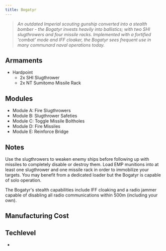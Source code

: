 ```yaml
---
title: Bogatyr
---
```



> *An outdated Imperial scouting gunship converted into a stealth bomber - the Bogatyr invests heavily into ballistics; with two SHI slugthrowers and four missile racks. Implemented with a fortified 'combat' mode and IFF cloaker, the Bogatyr sees frequent use in many communard naval operations today.*


## Armaments

* Hardpoint
  * 2x SHI Slugthrower 
  * 2x NT Sumitomo Missile Rack

## Modules

* Module A: Fire Slugthrowers 
* Module B: Slugthrower Safeties 
* Module C: Toggle Missile Boltholes 
* Module D: Fire Missiles 
* Module E: Reinforce Bridge


## Notes

Use the slugthrowers to weaken enemy ships before following up with missiles to completely disable or destroy them. Load EMP munitions into at least one slugthrower and one missile rack in order to immobilize your targets. You may benefit from a dedicated loader but the Bogatyr is capable of solo operation.

The Bogatyr's stealth capabilities include IFF cloaking and a radio jammer capable of disabling all radio communications within 500m (including your own).


## Manufacturing Cost

<ShipCost shipName={frontmatter.title} />


## Techlevel

* <TechLevel tech='Hightech' />